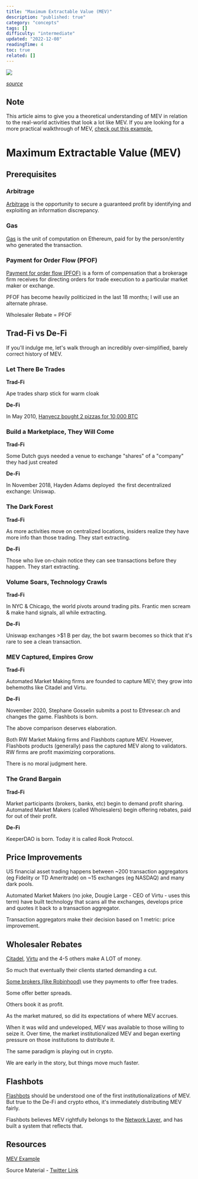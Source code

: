 ```yaml
---
title: "Maximum Extractable Value (MEV)"
description: "published: true"
category: "concepts"
tags: []
difficulty: "intermediate"
updated: "2022-12-08"
readingTime: 4
toc: true
related: []
---
```


![](/images/mev-banner.jpeg)

[*source*](https://cryptoticker.io/en/4-crypto-companies-entered-crypto-2021-who-2022/)

## Note

This article aims to give you a theoretical understanding of MEV in relation to the real-world activities that look a lot like MEV. If you are looking for a more practical walkthrough of MEV, [check out this example.](/concepts/example)

# Maximum Extractable Value (MEV)

## Prerequisites

### Arbitrage

[Arbitrage](/concepts/arbitrage) is the opportunity to secure a guaranteed profit by identifying and exploiting an information discrepancy. 

### Gas

[Gas](/concepts/gas) is the unit of computation on Ethereum, paid for by the person/entity who generated the transaction.

### Payment for Order Flow (PFOF) 

[Payment for order flow (PFOF)](https://en.wikipedia.org/wiki/Payment_for_order_flow) is a form of compensation that a brokerage firm receives for directing orders for trade execution to a particular market maker or exchange.

PFOF has become heavily politicized in the last 18 months; I will use an alternate phrase. 

Wholesaler Rebate = PFOF

## Trad-Fi vs De-Fi

If you'll indulge me, let's walk through an incredibly over-simplified, barely correct history of MEV. 

### Let There Be Trades

**Trad-Fi**

Ape trades sharp stick for warm cloak

**De-Fi**

In May 2010, [Hanyecz bought 2 pizzas for 10,000 BTC](https://www.coindesk.com/markets/2020/05/22/10-years-after-laszlo-hanyecz-bought-pizza-with-10k-bitcoin-he-has-no-regrets/)

### Build a Marketplace, They Will Come

**Trad-Fi**

Some Dutch guys needed a venue to exchange "shares" of a "company" they had just created

**De-Fi**

In November 2018, Hayden Adams deployed  the first decentralized exchange: Uniswap. 

### The Dark Forest

**Trad-Fi**

As more activities move on centralized locations, insiders realize they have more info than those trading. They start extracting.

**De-Fi**

Those who live on-chain notice they can see transactions before they happen. They start extracting.

### Volume Soars, Technology Crawls

**Trad-Fi**

In NYC & Chicago, the world pivots around trading pits. Frantic men scream & make hand signals, all while extracting.

**De-Fi**

Uniswap exchanges >$1 B per day, the bot swarm becomes so thick that it's rare to see a clean transaction.

### MEV Captured, Empires Grow

**Trad-Fi**

Automated Market Making firms are founded to capture MEV; they grow into behemoths like Citadel and Virtu.

**De-Fi**

November 2020, Stephane Gosselin submits a post to Ethresear.ch and changes the game. Flashbots is born.

The above comparison deserves elaboration.

Both RW Market Making firms and Flashbots capture MEV. However, Flashbots products (generally) pass the captured MEV along to validators. RW firms are profit maximizing corporations.

There is no moral judgment here.

### The Grand Bargain

**Trad-Fi**

Market participants (brokers, banks, etc) begin to demand profit sharing. Automated Market Makers (called Wholesalers) begin offering rebates, paid for out of their profit. 

**De-Fi**

KeeperDAO is born. Today it is called Rook Protocol.

## Price Improvements

US financial asset trading happens between ~200 transaction aggregators (eg Fidelity or TD Ameritrade) on ~15 exchanges (eg NASDAQ) and many dark pools.

Automated Market Makers (no joke, Dougie Large - CEO of Virtu - uses this term) have built technology that scans all the exchanges, develops price and quotes it back to a transaction aggregator.

Transaction aggregators make their decision based on 1 metric: price improvement.

## Wholesaler Rebates

[Citadel](https://en.wikipedia.org/wiki/Citadel_LLC), [Virtu](https://en.wikipedia.org/wiki/Virtu_Financial) and the 4-5 others make A LOT of money. 

So much that eventually their clients started demanding a cut.

[Some brokers (like Robinhood)](https://www.nerdwallet.com/best/investing/free-stock-trading) use they payments to offer free trades. 

Some offer better spreads. 

Others book it as profit.

As the market matured, so did its expectations of where MEV accrues. 

When it was wild and undeveloped, MEV was available to those willing to seize it. Over time, the market institutionalized MEV and began exerting pressure on those institutions to distribute it.

The same paradigm is playing out in crypto. 

We are early in the story, but things move much faster. 

## Flashbots

[Flashbots](https://github.com/flashbots/pm) should be understood one of the first institutionalizations of MEV. But true to the De-Fi and crypto ethos, it's immediately distributing MEV fairly.

Flashbots believes MEV rightfully belongs to the [Network Layer](/ethereum/network), and has built a system that reflects that. 

## Resources

[MEV Example](/concepts/example)

Source Material - [Twitter Link](https://twitter.com/logarithmicrex/status/1537908651112878085)

